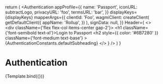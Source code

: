 


<Meta title="Templates/Authentication" component={Authentication} />

  return (
    <Authentication
      appProfile={{
        name: 'Passport',
        iconURL: subtractLogo,
        privacyURL: 'foo',
        termsURL: 'bar',
      }}
      displayKeys={displayKeys}
      mapperArgs={{
        clientId: 'Foo',
        wagmiClient: createClient(
          getDefaultClient({
            appName: 'Rollup',
          })
        ),
        signData: null,
      }}
      Header={
        <>
          <Avatar src={subtractLogo} size="sm" />
          <div className={'flex flex-col items-center gap-2'}>
            <h1 className={'font-semibold text-xl'}>Login to Passport</h1>
            <h2
              style={{ color: '#6B7280' }}
              className={'font-medium text-base'}
            >
              {AuthenticationConstants.defaultSubheading}
            </h2>
          </div>
        </>
      }
    />
  )
}

# Authentication

<Canvas>
  <Story
    name="Passport Authentication"
    args={{
      displayKeys: AuthenticationConstants.knownKeys,
    }}
  >
    {Template.bind({})}
  </Story>
</Canvas>
